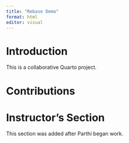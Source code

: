 ```yaml
---
title: "Rebase Demo"
format: html
editor: visual
---
```


# Introduction

This is a collaborative Quarto project.

# Contributions

# Instructor's Section

This section was added after Parthi began work.